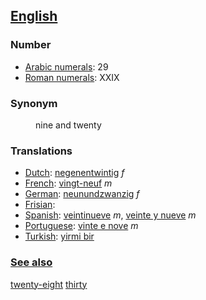 == [[English]] ==

=== Number ===

*[[w:Arabic Numerals|Arabic numerals]]: 29
*[[w:Roman numerals|Roman numerals]]: XXIX

=== Synonym ===
:nine and twenty

=== Translations ===

*[[Dutch]]: [[negenentwintig]] ''f''
*[[French]]: [[vingt-neuf]] ''m''
*[[German]]: [[neunundzwanzig]] ''f''
*[[Frisian]]: [[]]
*[[Spanish]]: [[veintinueve]] ''m'', [[veinte y nueve]] ''m''
*[[Portuguese]]: [[vinte e nove]] ''m''
*[[Turkish]]: [[yirmi bir]]

 
=== [[See also]] ===

[[twenty-eight]] [[thirty]]